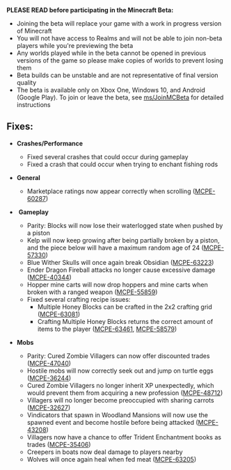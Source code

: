 **PLEASE READ before participating in the Minecraft Beta:**

-   Joining the beta will replace your game with a work in progress version of Minecraft
-   You will not have access to Realms and will not be able to join non-beta players while you're previewing the beta
-   Any worlds played while in the beta cannot be opened in previous versions of the game so please make copies of worlds to prevent losing them
-   Beta builds can be unstable and are not representative of final version quality
-   The beta is available only on Xbox One, Windows 10, and Android (Google Play). To join or leave the beta, see [ms/JoinMCBeta](https://aka.ms/JoinMCBeta) for detailed instructions

## **Fixes:**

-   **Crashes/Performance**
    -   Fixed several crashes that could occur during gameplay
    -   Fixed a crash that could occur when trying to enchant fishing rods

-   **General**
    -   Marketplace ratings now appear correctly when scrolling ([MCPE-60287](https://bugs.mojang.com/browse/MCPE-60287))

-    **Gameplay**
    -   Parity: Blocks will now lose their waterlogged state when pushed by a piston
    -   Kelp will now keep growing after being partially broken by a piston, and the piece below will have a maximum random age of 24 ([MCPE-57330](https://bugs.mojang.com/browse/MCPE-57330))
    -   Blue Wither Skulls will once again break Obsidian ([MCPE-63223](https://bugs.mojang.com/browse/MCPE-63223))
    -   Ender Dragon Fireball attacks no longer cause excessive damage ([MCPE-40344](https://bugs.mojang.com/browse/MCPE-40344))
    -   Hopper mine carts will now drop hoppers and mine carts when broken with a ranged weapon ([MCPE-55859](https://bugs.mojang.com/browse/MCPE-55859))
    -   Fixed several crafting recipe issues:
        -   Multiple Honey Blocks can be crafted in the 2x2 crafting grid ([MCPE-63081](https://bugs.mojang.com/browse/MCPE-63081))
        -   Crafting Multiple Honey Blocks returns the correct amount of items to the player ([MCPE-63461](https://bugs.mojang.com/browse/MCPE-63461), [MCPE-58579](https://bugs.mojang.com/browse/MCPE-58579))

-   **Mobs**
    -   Parity: Cured Zombie Villagers can now offer discounted trades ([MCPE-47040](https://bugs.mojang.com/browse/MCPE-47040))
    -   Hostile mobs will now correctly seek out and jump on turtle eggs ([MCPE-36244](https://bugs.mojang.com/browse/MCPE-36244))
    -   Cured Zombie Villagers no longer inherit XP unexpectedly, which would prevent them from acquiring a new profession ([MCPE-48712](https://bugs.mojang.com/browse/MCPE-48712))
    -   Villagers will no longer become preoccupied with sharing carrots ([MCPE-32627](https://bugs.mojang.com/browse/MCPE-32627))
    -   Vindicators that spawn in Woodland Mansions will now use the spawned event and become hostile before being attacked ([MCPE-43208](https://bugs.mojang.com/browse/MCPE-43208))
    -   Villagers now have a chance to offer Trident Enchantment books as trades ([MCPE-35406](https://bugs.mojang.com/browse/MCPE-35406))
    -   Creepers in boats now deal damage to players nearby
    -   Wolves will once again heal when fed meat ([MCPE-63205](https://bugs.mojang.com/browse/MCPE-63205))